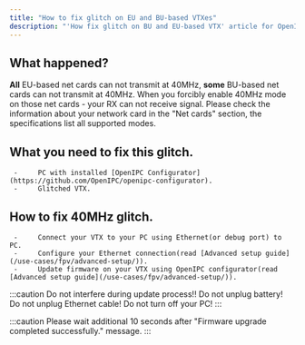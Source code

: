 ```yaml
---
title: "How to fix glitch on EU and BU-based VTXes"
description: "'How fix glitch on BU and EU-based VTX' article for OpenIPC wiki"
---
```

## What happened?
**All** EU-based net cards can not transmit at 40MHz, **some** BU-based net cards can not transmit at 40MHz. When you forcibly enable 40MHz mode on those net cards - your RX can not receive signal. Please check the information about your network card in the "Net cards" section, the specifications list all supported modes.

## What you need to fix this glitch.
     -     PC with installed [OpenIPC Configurator](https://github.com/OpenIPC/openipc-configurator).
     -     Glitched VTX.

## How to fix 40MHz glitch.
     -     Connect your VTX to your PC using Ethernet(or debug port) to PC.
     -     Configure your Ethernet connection(read [Advanced setup guide](/use-cases/fpv/advanced-setup/)).
     -     Update firmware on your VTX using OpenIPC configurator(read [Advanced setup guide](/use-cases/fpv/advanced-setup/)).

:::caution
Do not interfere during update process!! Do not unplug battery! Do not unplug Ethernet cable! Do not turn off your PC!
:::

:::caution
Please wait additional 10 seconds after "Firmware upgrade completed successfully." message.
:::
